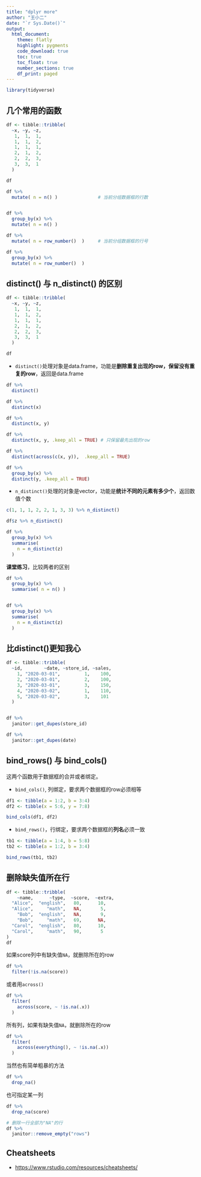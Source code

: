 ```yaml
---
title: "dplyr more"
author: "王小二"
date: "`r Sys.Date()`"
output: 
  html_document:
    theme: flatly
    highlight: pygments
    code_download: true
    toc: true
    toc_float: true
    number_sections: true
    df_print: paged
---
```



```r
library(tidyverse)
```


## 几个常用的函数
```r
df <- tibble::tribble(
  ~x, ~y, ~z,
   1,  1,  1,
   1,  1,  2,
   1,  1,  1,
   2,  1,  2,
   2,  2,  3,
   3,  3,  1
  )

df
```

```r
df %>% 
  mutate( n = n() )               # 当前分组数据框的行数


df %>% 
  group_by(x) %>% 
  mutate( n = n() )
```


```r
df %>% 
  mutate( n = row_number()  )     # 当前分组数据框的行号

df %>% 
  group_by(x) %>% 
  mutate( n = row_number()  )     
```



## distinct() 与 n_distinct() 的区别
```r
df <- tibble::tribble(
  ~x, ~y, ~z,
   1,  1,  1,
   1,  1,  2,
   1,  1,  1,
   2,  1,  2,
   2,  2,  3,
   3,  3,  1
  )

df
```


- `distinct()`处理对象是data.frame，功能是**删除重复出现的row，保留没有重复的row**，返回是data.frame


```r
df %>%
  distinct()
```


```r
df %>%
  distinct(x)

df %>%
  distinct(x, y)
```


```r
df %>%
  distinct(x, y, .keep_all = TRUE) # 只保留最先出现的row
```


```r
df %>%
  distinct(across(c(x, y)),  .keep_all = TRUE)
```


```r
df %>%
  group_by(x) %>%
  distinct(y, .keep_all = TRUE)
```



- `n_distinct()`处理的对象是vector，功能是**统计不同的元素有多少个**，返回数值个数
```r
c(1, 1, 1, 2, 2, 1, 3, 3) %>% n_distinct()
```


```r
df$z %>% n_distinct()
```


```r
df %>%
  group_by(x) %>%
  summarise(
    n = n_distinct(z)
  )
```


**课堂练习**，比较两者的区别
```r
df %>%
  group_by(x) %>%
  summarise( n = n() )


df %>%
  group_by(x) %>%
  summarise(
    n = n_distinct(z)
  )

```



## 比distinct()更知我心

```r
df <- tibble::tribble(
  ~id,        ~date, ~store_id, ~sales,
    1, "2020-03-01",         1,    100,
    2, "2020-03-01",         2,    100,
    3, "2020-03-01",         3,    150,
    4, "2020-03-02",         1,    110,
    5, "2020-03-02",         3,    101
  )


df %>%
  janitor::get_dupes(store_id)

df %>%
  janitor::get_dupes(date)
```


## bind_rows() 与 bind_cols()

这两个函数用于数据框的合并或者绑定。

- `bind_cols()`, 列绑定，要求两个数据框的row必须相等
```r
df1 <- tibble(a = 1:2, b = 3:4)
df2 <- tibble(x = 5:6, y = 7:8)

bind_cols(df1, df2)
```



- `bind_rows()`，行绑定，要求两个数据框的**列名**必须一致
```r
tb1 <- tibble(a = 1:4, b = 5:8)
tb2 <- tibble(a = 1:2, b = 3:4)

bind_rows(tb1, tb2)
```


## 删除缺失值所在行
```r
df <- tibble::tribble(
    ~name,      ~type,  ~score,  ~extra,
  "Alice",  "english",   80,      10,
  "Alice",     "math",   NA,       5,
    "Bob",  "english",   NA,       9,
    "Bob",     "math",   69,      NA,
  "Carol",  "english",   80,      10,
  "Carol",     "math",   90,       5
)
df
```

如果score列中有缺失值`NA`，就删除所在的row
```r
df %>% 
  filter(!is.na(score))
```

或者用`across()`
```r
df %>% 
  filter(
    across(score, ~ !is.na(.x))
  )
```


所有列，如果有缺失值`NA`，就删除所在的row
```r
df %>% 
  filter(
    across(everything(), ~ !is.na(.x))
  )
```


当然也有简单粗暴的方法
```r
df %>% 
  drop_na()
```

也可指定某一列
```r
df %>% 
  drop_na(score)
```



```r
# 删除一行全部为"NA"的行
df %>% 
  janitor::remove_empty("rows")
```


## Cheatsheets

- <https://www.rstudio.com/resources/cheatsheets/>